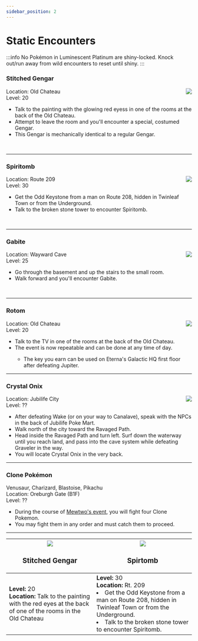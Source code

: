 ---
sidebar_position: 2
---

# Static Encounters
:::info
No Pokémon in Luminescent Platinum are shiny-locked. Knock out/run away from wild encounters to reset until shiny.
:::
<h3>Stitched Gengar</h3>
<img src="https://raw.githubusercontent.com/TeamLumi/luminescent-team/main/static/img/pm0094_01_00_00_L.png" align="right" />Location: Old Chateau<br/>  
Level: 20<br />
<ul><li> Talk to the painting with the glowing red eyess in one of the rooms at the back of the Old Chateau.</li>
<li> Attempt to leave the room and you'll encounter a special, costumed Gengar.</li>
<li> This Gengar is mechanically identical to a regular Gengar.</li></ul><br />
<hr />

<h3>Spiritomb</h3>
<img src="https://raw.githubusercontent.com/TeamLumi/luminescent-team/main/static/img/pm0442_00_00_00_L.png" align="right" />Location: Route 209<br />
Level: 30<br />
<ul><li> Get the Odd Keystone from a man on Route 208, hidden in Twinleaf Town or from the Underground.</li>
<li> Talk to the broken stone tower to encounter Spiritomb.</li></ul><br />
<hr />

<h3>Gabite</h3>
<img src="https://raw.githubusercontent.com/TeamLumi/luminescent-team/main/static/img/pm0444_00_00_00_L.png" align="right" />Location: Wayward Cave<br />
Level: 25<br />
<ul><li> Go through the basement and up the stairs to the small room.</li>
<li> Walk forward and you'll encounter Gabite.</li></ul><br />
<hr />

<h3>Rotom</h3>
<img src="https://raw.githubusercontent.com/TeamLumi/luminescent-team/main/static/img/pm0479_00_02_00_L.png" align="right" />Location: Old Chateau<br />
Level: 20<br />
<ul><li> Talk to the TV in one of the rooms at the back of the Old Chateau.</li>
<li> The event is now repeatable and can be done at any time of day.</li>
<ul><li> The key you earn can be used on Eterna's Galactic HQ first floor after defeating Jupiter.</li></ul></ul>
<hr />
	
<h3>Crystal Onix</h3>
<img src="https://raw.githubusercontent.com/TeamLumi/luminescent-team/main/static/img/pm0095_01_00_00_L.png" align="right" />Location: Jubilife City<br />
Level: ??<br />
<ul><li> After defeating Wake (or on your way to Canalave), speak with the NPCs in the back of Jubilife Poke Mart.</li>
<li> Walk north of the city toward the Ravaged Path.</li>
<li> Head inside the Ravaged Path and turn left. Surf down the waterway until you reach land, and pass into the cave system while defeating Graveler in the way.</li>
<li> You will locate Crystal Onix in the very back.</li></ul>
<hr />
	
<h3>Clone Pokémon</h3>
Venusaur, Charizard, Blastoise, Pikachu<br />
Location: Oreburgh Gate (B1F)<br />
Level: ??<br />
<ul><li> During the course of <a href="https://lumi.mrhe.ro/docs/special-events/legendaries#mewtwo">Mewtwo's event</a>, you will fight four Clone Pokemon.</li>
<li> You may fight them in any order and must catch them to proceed.</li></ul>
<hr />


| <img src="https://raw.githubusercontent.com/TeamLumi/luminescent-team/main/static/img/pm0094_01_00_00_L.png" /> </br> <h3>Stitched Gengar</h3> | <img src="https://raw.githubusercontent.com/TeamLumi/luminescent-team/main/static/img/pm0442_00_00_00_L.png" /> </br> <h3>Spirtomb</h3> |
| --- | --- |
| **Level:** 20 </br> **Location:** Talk to the painting with the red eyes at the back of one of the rooms in the Old Chateau | **Level:** 30 </br> **Location:** Rt. 209 </br> <li>Get the Odd Keystone from a man on Route 208, hidden in Twinleaf Town or from the Underground.</li><li>Talk to the broken stone tower to encounter Spiritomb.</li>

